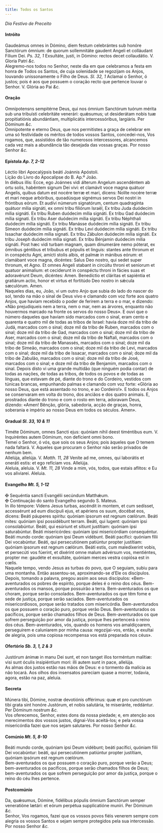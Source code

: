 ```yaml
---
title: Todos os Santos
---
```



<em>Dia Festivo de Preceito</em>

<h4 class="text-center">Intróito</h4>
<div class="container-fluid">
<div class="row">
<div class="col-6 dropcaps text-justify">
Gaudeámus omnes in Dómino, diem festum celebrántes sub honóre Sanctórum ómnium: de quorum sollemnitáte gaudent Angeli et colláudant Fílium Dei. <em>Ps. 32, 1</em> Exsultáte, justi, in Dómino: rectos decet collaudátio.
V. Gloria Patri <em>&c.</em>
</div>
<div class="col-6 dropcaps text-justify">
Alegremo-nos todos no Senhor, neste dia em que celebramos a festa em honra de Todos os Santos, de cuja solenidade se regozijam os Anjos, louvando unissonamente o Filho de Deus. <em>Sl. 32, 1</em> Aclamai o Senhor, ó justos; pois é aos que possuem o coração recto que pertence louvar o Senhor.
V. Glória ao Pai <em>&c.</em>
</div>
</div>
</div>

<h4 class="text-center">Oração</h4>
<div class="container-fluid">
<div class="row">
<div class="col-6 dropcaps text-justify">
Omnípotensns sempitérne Deus, qui nos ómnium Sanctórum tuórum mérita sub una tribuísti celebritáte venerári: quǽsumus; ut desiderátam nobis tuæ propitiatiónis abundántiam, multiplicátis intercessóribus, largiáris. Per Dóminum <em>&c.</em>
</div>
<div class="col-6 dropcaps text-justify">
Omnipotente e eterno Deus, que nos permitistes a graça de celebrar em uma só festividade os méritos de todos vossos Santos, concedei-nos, Vos rogamos, que, assistidos de tão numerosos intercessores, alcancemos cada vez mais a abundância tão desejada das vossas graças. Por nosso Senhor <em>&c.</em>
</div>
</div>
</div>

<h4 class="text-center">Epístola <em>Ap. 7, 2-12</em></h4>
<div class="container-fluid">
<div class="row">
<div class="col-6 text-justify">
Léctio libri Apocalýpsis beáti Joánnis Apóstoli.
</div>
<div class="col-6 text-justify">
Lição do Livro do Apocalipse do B. Ap.º João.
</div>
<div class="col-6 dropcaps text-justify">
In diébus illis: Ecce, ego Joánnes vidi álterum Angelum ascendéntem ab ortu solis, habéntem signum Dei vivi: et clamávit voce magna quátuor Angelis, quibus datum est nocére terræ et mari, dicens: Nolíte nocére terræ et mari neque arbóribus, quoadúsque signémus servos Dei nostri in fróntibus eórum. Et audívi númerum signatórum, centum quadragínta quátuor mília signáti, ex omni tribu filiórum Israël, Ex tribu Juda duódecim mília signáti. Ex tribu Ruben duódecim mília signáti. Ex tribu Gad duódecim mília signati. Ex tribu Aser duódecim mília signáti. Ex tribu Néphthali duódecim mília signáti. Ex tribu Manásse duódecim mília signáti. Ex tribu Símeon duódecim mília signáti. Ex tribu Levi duódecim mília signáti. Ex tribu Issachar duódecim mília signati. Ex tribu Zábulon duódecim mília signáti. Ex tribu Joseph duódecim mília signati. Ex tribu Bénjamin duódecim mília signáti. Post hæc vidi turbam magnam, quam dinumeráre nemo póterat, ex ómnibus géntibus et tríbubus et pópulis et linguis: stantes ante thronum et in conspéctu Agni, amícti stolis albis, et palmæ in mánibus eórum: et clamábant voce magna, dicéntes: Salus Deo nostro, qui sedet super thronum, et Agno. Et omnes Angeli stabant in circúitu throni et seniorum et quatuor animalium: et ceciderunt in conspéctu throni in fácies suas et adoravérunt Deum, dicéntes: Amen. Benedíctio et cláritas et sapiéntia et gratiárum actio, honor et virtus et fortitúdo Deo nostro in sǽcula sæculórum. Amen.
</div>
<div class="col-6 dropcaps text-justify">
Naqueles dias, eu, João, vi um outro Anjo que subia do lado do nascer do sol, tendo na mão o sinal de Deus vivo e clamando com voz forte aos quatro Anjos, que haviam recebido o poder de ferirem a terra e o mar, e dizendo: «Não prejudiqueis nem a terra, nem o mar, nem as árvores, enquanto não houvermos marcado na fronte os servos do nosso Deus». E ouvi que o número daqueles que haviam sido marcados com o sinal, eram cento e quarenta e quatro mil de todas as tribos de Israel: havia doze mil da tribo de Judá, marcados com o sinal; doze mil da tribo de Ruben, marcados com o sinal; doze mil da tribo de Gad, marcados com o sinal; doze mil da tribo de Aser, marcados com o sinal; doze mil da tribo de Naftali, marcados com o sinal; doze mil da tribo de Manassés, marcados com o sinal; doze mil da tribo de Simeão, marcados com o sinal; doze mil da tribo de Levi, marcados com o sinal; doze mil da tribo de Issacar, marcados com o sinal; doze mil da tribo de Zabulão, marcados com o sinal; doze mil da tribo de José, marcados com o sinal; e doze mil da tribo de Benjamim, marcados com o sinal. Depois disto vi uma grande multidão (que ninguém podia contar) de todas as nações, de todas as tribos, de todos os povos e de todas as línguas, que estavam de pé, diante do trono e do Cordeiro, vestidos com túnicas brancas, empunhando palmas e clamando com voz forte: «Glória ao nosso Deus, que está assentado no trono, e ao Cordeiro!». E todos os Anjos se conservaram em volta do trono, dos anciãos e dos quatro animais. E, prostrados diante do trono e com o rosto em terra, adoravam Deus, dizendo: «Amen! Bênção, glória, sabedoria, acção de graças, honra, soberania e império ao nosso Deus em todos os séculos. Amen».
</div>
</div>
</div>

<h4 class="text-center">Gradual <em>Sl. 33, 10 & 11</em></h4>
<div class="container-fluid">
<div class="row">
<div class="col-6 dropcaps text-justify">
Timéte Dóminum, omnes Sancti ejus: quóniam nihil deest timéntibus eum. V. Inquiréntes autem Dóminum, non defícient omni bono.
</div>
<div class="col-6 dropcaps text-justify">
Temei o Senhor, ó vós, que sois os seus Anjos; pois àqueles que O temem nada faltará. V. Aqueles que procuram o Senhor não serão privados de nenhum bem.
</div>
<div class="col-6 text-justify">
Allelúja, allelúja. V. <em>Matth. 11, 28</em> Veníte ad me, omnes, qui laborátis et oneráti estis: et ego refíciam vos. Allelúja.
</div>
<div class="col-6 text-justify">
Aleluia, aleluia. V. <em>Mt. 11, 28</em> Vinde a mim, vós, todos, que estais aflitos: e Eu vos aliviarei. Aleluia.
</div>
</div>
</div>

<h4 class="text-center">Evangelho <em>Mt. 5, 1-12</em></h4>
<div class="container-fluid">
<div class="row">
<div class="col-6 text-justify">
<span class="text-danger">&#10016;</span> Sequéntia sancti Evangélii secúndum Matthǽum.
</div>
<div class="col-6 text-justify">
<span class="text-danger">&#10016;</span> Continuação do santo Evangelho segundo S. Mateus.
</div>
<div class="col-6 dropcaps text-justify">
In illo témpore: Videns Jesus turbas, ascéndit in montem, et cum sedísset, accessérunt ad eum discípuli ejus, et apériens os suum, docébat eos, dicens: Beáti páuperes spíritu: quóniam ipsorum est regnum cœlórum. Beáti mites: quóniam ipsi possidébunt terram. Beáti, qui lugent: quóniam ipsi consolabúntur. Beáti, qui esúriunt et sítiunt justítiam: quóniam ipsi saturabúntur. Beáti misericórdes: quóniam ipsi misericórdiam consequéntur. Beáti mundo corde: quóniam ipsi Deum vidébunt. Beáti pacífici: quóniam fílii Dei vocabúntur. Beáti, qui persecutiónem patiúntur propter justítiam: quóniam ipsorum est regnum cælórum. Beáti estis, cum maledíxerint vobis, et persecúti vos fúerint, et dixérint omne malum advérsum vos, mentiéntes, propter me: gaudéte et exsultáte, quóniam merces vestra copiósa est in cœlis.
</div>
<div class="col-6 dropcaps text-justify">
Naquele tempo, vendo Jesus as turbas do povo, que O seguiam, subiu para uma montanha. Então assentou-se, aproximando-se d’Ele os discípulos. Depois, tomando a palavra, pregou assim aos seus discípulos: «Bem-aventurados os pobres de espírito, porque deles é o reino dos céus. Bem-aventurados os mansos, porque possuirão a terra. Bem-aventurados os que choram, porque serão consolados. Bem-aventurados os que têm fome e sede de justiça, porque serão saciados. Bem-aventurados os misericordiosos, porque serão tratados com misericórdia. Bem-aventurados os que possuem o coração puro, porque verão Deus. Bem-aventurados os pacíficos, porque serão chamados filhos de Deus. Bem-aventurados os que sofrem perseguição por amor da justiça, porque lhes pertencerá o reino dos céus. Bem-aventurados, vós, quando os homens vos amaldiçoarem, perseguirem e caluniarem por minha causa: regozijai-vos, então, e exultai de alegria, pois uma copiosa recompensa vos está preparada nos céus».
</div>
</div>
</div>

<h4 class="text-center">Ofertório <em>Sb. 3, 1, 2 & 3</em></h4>
<div class="container-fluid">
<div class="row">
<div class="col-6 dropcaps text-justify">
Justórum ánimæ in manu Dei sunt, et non tanget illos torméntum malítiæ: visi sunt óculis insipiéntium mori: illi autem sunt in pace, allelúja.
</div>
<div class="col-6 dropcaps text-justify">
As almas dos justos estão nas mãos de Deus: e o tormento da malícia as não tocará. Aos olhos dos insensatos pareciam quase a morrer, todavia, agora, estão na paz, aleluia.
</div>
</div>
</div>

<h4 class="text-center">Secreta</h4>
<div class="container-fluid">
<div class="row">
<div class="col-6 dropcaps text-justify">
Múnera tibi, Dómine, nostræ devotiónis offérimus: quæ et pro cunctórum tibi grata sint honóre Justórum, et nobis salutária, te miseránte, reddántur. Per Dóminum nostrum <em>&c.</em>
</div>
<div class="col-6 dropcaps text-justify">
Vos oferecemos, Senhor, estes dons da nossa piedade; e, em atenção aos merecimentos dos vossos justos, dignai-Vos aceitá-los; e pela vossa misericórdia fazei que nos sejam salutares. Por nosso Senhor <em>&c.</em>
</div>
</div>
</div>

<h4 class="text-center">Comúnio <em>Mt. 5, 8-10</em></h4>
<div class="container-fluid">
<div class="row">
<div class="col-6 dropcaps text-justify">
Beáti mundo corde, quóniam ipsi Deum vidébunt; beáti pacífici, quóniam filii Dei vocabúntur: beáti, qui persecutiónem patiúntur propter justítiam, quóniam ipsórum est regnum cœlórum.
</div>
<div class="col-6 dropcaps text-justify">
Bem-aventurados os que possuem o coração puro, porque verão a Deus; bem-aventurados os pacíficos, porque serão chamados filhos de Deus; bem-aventurados os que sofrem perseguição por amor da justiça, porque o reino do céu lhes pertence.
</div>
</div>
</div>

<h4 class="text-center">Postcomúnio</h4>
<div class="container-fluid">
<div class="row">
<div class="col-6 dropcaps text-justify">
Da, quǽsumus, Dómine, fidélibus pópulis ómnium Sanctórum semper veneratióne lætári: et eórum perpétua supplicatióne muníri. Per Dóminum <em>&c.</em>
</div>
<div class="col-6 dropcaps text-justify">
Senhor, Vos rogamos, fazei que os vossos povos fiéis venerem sempre com alegria os vossos Santos e sejam sempre protegidos pela sua intercessão. Por nosso Senhor <em>&c.</em>
</div>
</div>
</div>
